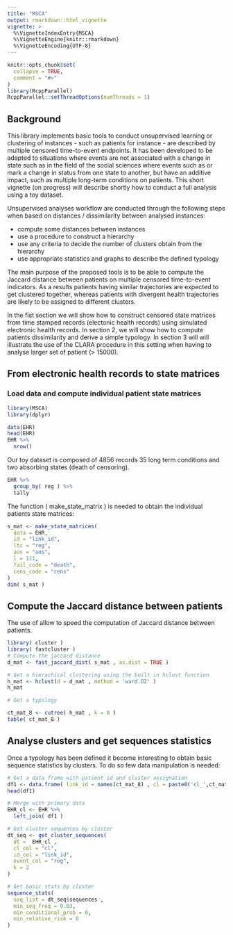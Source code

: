 ```yaml
---
title: "MSCA"
output: rmarkdown::html_vignette
vignette: >
  %\VignetteIndexEntry{MSCA}
  %\VignetteEngine{knitr::rmarkdown}
  %\VignetteEncoding{UTF-8}
---
```


```r
knitr::opts_chunk$set(
  collapse = TRUE,
  comment = "#>"
)
library(RcppParallel)
RcppParallel::setThreadOptions(numThreads = 1)
```

## Background

This library implements basic tools to conduct unsupervised learning or clustering of instances - such as patients for instance - are described by multiple censored time-to-event endpoints. It has been developed to be adapted to situations where events are not associated with a change in state such as in the field of the social sciences where events such as \textit{wedding} or \textit{first job} mark a change in status from one state to another, but have an additive impact, such as multiple long-term conditions on patients. This short vignette (on progress) will describe shortly how to conduct a full analysis using a toy dataset.

Unsupervised analyses workflow are conducted through the following steps when based on distances / dissimilarity between analysed instances:

- compute some distances between instances
- use a procedure to construct a hierarchy
- use any criteria to decide the number of clusters obtain from the hierarchy
- use appropriate statistics and graphs to describe the defined typology

The main purpose of the proposed tools is to be able to compute the Jaccard distance between patients on multiple censored time-to-event indicators. As a results patients having similar trajectories are expected to get clustered together, whereas patients with divergent health trajectories are likely to be assigned to different clusters.  

In the fist section we will show how to construct censored state matrices from time stamped records (electonic health records) using simulated electronic health records. In section 2, we will show how to compute patients dissimilarity and derive a simple typology. In section 3 will will illustrate the use of the CLARA procedure in this setting when having to analyse larger set of patient (> 15000).

## From electronic health records to state matrices

### Load data and compute individual patient state matrices

```r
library(MSCA)
library(dplyr)

data(EHR)
head(EHR)
EHR %>%
  nrow()
```

Our toy dataset is composed of 4856 records 35 long term conditions and two absorbing states (death of censoring).

```r
EHR %>%
  group_by( reg ) %>%
  tally

```

The function \sript( make_state_matrix ) is needed to obtain the individual patients state matrices:


```r
s_mat <- make_state_matrices(
  data = EHR,
  id = "link_id",
  ltc = "reg",
  aos = "aos",
  l = 111,
  fail_code = "death",
  cens_code = "cens"
)
dim( s_mat )
```

## Compute the Jaccard distance between patients

The use of \script{fast_jaccard_dist} allow to speed the computation of Jaccard distance between patients.

```r
library( cluster )
library( fastcluster )
# Compute the jaccard distance
d_mat <- fast_jaccard_dist( s_mat , as.dist = TRUE )

# Get a hierachical clustering using the built in hclust function
h_mat <- hclust(d = d_mat , method = 'ward.D2' )
h_mat

# Get a typology

ct_mat_8 <- cutree( h_mat , k = 8 )
table( ct_mat_8 )

```

## Analyse clusters and get sequences statistics



Once a typology has been defined it become interesting to obtain basic sequence statistics by clusters. To do so few data manipulation is needed:

```r
# Get a data frame with patient id and cluster assignation 
df1 <- data.frame( link_id = names(ct_mat_8) , cl = paste0('cl_',ct_mat_8)) 
head(df1)  

# Merge with primary data
EHR_cl <- EHR %>%
  left_join( df1 )

# Get cluster sequences by cluster
dt_seq <- get_cluster_sequences(
  dt =  EHR_cl ,
  cl_col = "cl",
  id_col = "link_id",
  event_col = "reg",
  k = 2
)

# Get basic stats by cluster
sequence_stats(
  seq_list = dt_seq$sequences ,
  min_seq_freq = 0.03,
  min_conditional_prob = 0,
  min_relative_risk = 0
)
```


